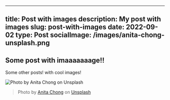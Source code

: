 
---
title: Post with images
description: My post with images
slug: post-with-images
date: 2022-09-02
type: Post
socialImage: /images/anita-chong-unsplash.png
---

## Some post with imaaaaaaage!!

Some other posts! with cool images!

![Photo by Anita Chong on Unsplash](/images/anita-chong-unsplash.jpg)

> Photo by [Anita Chong](https://unsplash.com/@jacutanita) on [Unsplash](https://unsplash.com/photos/aSJAalMXCvI)
